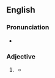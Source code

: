 ==English==

===Pronunciation===
* {{rhymes|ɜː(ɹ)ti|lang=en}}

===Adjective===
{{en-adj|er}}

# {{context|informal|lang=en}} {{eye dialect of|pretty|lang=en}}
#* {{quote-book
|year=1939
|author={{w|John Steinbeck}}
|title={{w|The Grapes of Wrath}}
|chapter=22
|passage=Seen a '''purty''' girl down the road. Give her a big wink, too. '''Purty''' as hell, too.}}